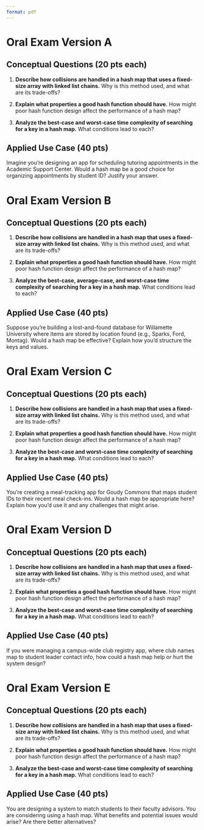 ```yaml
---
format: pdf
---
```


# Oral Exam Version A

## Conceptual Questions (20 pts each)

1. **Describe how collisions are handled in a hash map that uses a fixed-size array with linked list chains.** Why is this method used, and what are its trade-offs?

2. **Explain what properties a good hash function should have.** How might poor hash function design affect the performance of a hash map?

3. **Analyze the best-case and worst-case time complexity of searching for a key in a hash map.** What conditions lead to each?

## Applied Use Case (40 pts)

Imagine you're designing an app for scheduling tutoring appointments in the Academic Support Center. Would a hash map be a good choice for organizing appointments by student ID? Justify your answer.



\newpage

# Oral Exam Version B

## Conceptual Questions (20 pts each)

1. **Describe how collisions are handled in a hash map that uses a fixed-size array with linked list chains.** Why is this method used, and what are its trade-offs?

2. **Explain what properties a good hash function should have.** How might poor hash function design affect the performance of a hash map?

3. **Analyze the best-case, average-case, and worst-case time complexity of searching for a key in a hash map.** What conditions lead to each?

## Applied Use Case (40 pts)

Suppose you're building a lost-and-found database for Willamette University where items are stored by location found (e.g., Sparks, Ford, Montag). Would a hash map be effective? Explain how you’d structure the keys and values.


\newpage

# Oral Exam Version C

## Conceptual Questions (20 pts each)

1. **Describe how collisions are handled in a hash map that uses a fixed-size array with linked list chains.** Why is this method used, and what are its trade-offs?

2. **Explain what properties a good hash function should have.** How might poor hash function design affect the performance of a hash map?

3. **Analyze the best-case and worst-case time complexity of searching for a key in a hash map.** What conditions lead to each?

## Applied Use Case (40 pts)

You're creating a meal-tracking app for Goudy Commons that maps student IDs to their recent meal check-ins. Would a hash map be appropriate here? Explain how you'd use it and any challenges that might arise.

\newpage

# Oral Exam Version D

## Conceptual Questions (20 pts each)

1. **Describe how collisions are handled in a hash map that uses a fixed-size array with linked list chains.** Why is this method used, and what are its trade-offs?

2. **Explain what properties a good hash function should have.** How might poor hash function design affect the performance of a hash map?

3. **Analyze the best-case and worst-case time complexity of searching for a key in a hash map.** What conditions lead to each?

## Applied Use Case (40 pts)

If you were managing a campus-wide club registry app, where club names map to student leader contact info, how could a hash map help or hurt the system design?

\newpage

# Oral Exam Version E

## Conceptual Questions (20 pts each)

1. **Describe how collisions are handled in a hash map that uses a fixed-size array with linked list chains.** Why is this method used, and what are its trade-offs?

2. **Explain what properties a good hash function should have.** How might poor hash function design affect the performance of a hash map?

3. **Analyze the best-case and worst-case time complexity of searching for a key in a hash map.** What conditions lead to each?

## Applied Use Case (40 pts)

You are designing a system to match students to their faculty advisors. You are considering using a hash map. What benefits and potential issues would arise? Are there better alternatives?

\newpage